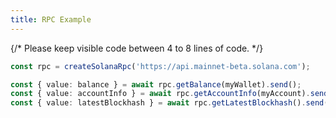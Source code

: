 ```yaml
---
title: RPC Example
---
```


{/* Please keep visible code between 4 to 8 lines of code. */}

```ts
const rpc = createSolanaRpc('https://api.mainnet-beta.solana.com');

const { value: balance } = await rpc.getBalance(myWallet).send();
const { value: accountInfo } = await rpc.getAccountInfo(myAccount).send();
const { value: latestBlockhash } = await rpc.getLatestBlockhash().send();
```
